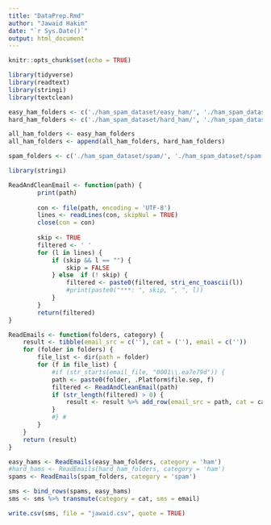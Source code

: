 ```yaml
---
title: "DataPrep.Rmd"
author: "Jawaid Hakim"
date: "`r Sys.Date()`"
output: html_document
---
```


```r
knitr::opts_chunk$set(echo = TRUE)
```

```r
library(tidyverse)
library(readtext)
library(stringi)
library(textclean)
```

```r
easy_ham_folders <- c('./ham_spam_dataset/easy_ham/', './ham_spam_dataset/easy_ham 2/', './ham_spam_dataset/easy_ham_2/')
hard_ham_folders <- c('./ham_spam_dataset/hard_ham/', './ham_spam_dataset/hard_ham 2/')

all_ham_folders <- easy_ham_folders
all_ham_folders <- append(all_ham_folders, hard_ham_folders)

spam_folders <- c('./ham_spam_dataset/spam/', './ham_spam_dataset/spam 2/', './ham_spam_dataset/spam_2/', './ham_spam_dataset/spam_2 2')

```

```r
library(stringi)

ReadAndCleanEmail <- function(path) {
        print(path)
        
        con <- file(path, encoding = 'UTF-8')
        lines <- readLines(con, skipNul = TRUE)
        close(con = con)
        
        skip <- TRUE
        filtered <- ' '
        for (l in lines) {
            if (skip && l == "") {
                skip = FALSE
            } else  if (! skip) {
                filtered <- paste0(filtered, stri_enc_toascii(l))
                #print(paste0("***: ", skip, ", ", l))
            }
        }
        return(filtered)
}

ReadEmails <- function(folders, category) {
    result <- tibble(email_src = c(''), cat = (''), email = c(''))
    for (folder in folders) {
        file_list <- dir(path = folder)
        for (f in file_list) {
            #if (str_starts(email_file, "0001\\.ea7e79d")) {
            path <- paste0(folder, .Platform$file.sep, f)
            filtered <- ReadAndCleanEmail(path)
            if (str_length(filtered) > 0) {
                result <- result %>% add_row(email_src = path, cat = category, email = filtered)
            }
            #} #
        }
    }
    return (result)
}
```


```r
easy_hams <- ReadEmails(easy_ham_folders, category = 'ham')
#hard_hams <- ReadEmails(hard_ham_folders, category = 'ham')
spams <- ReadEmails(spam_folders, category = 'spam')
```

```r
sms <- bind_rows(spams, easy_hams)
sms <- sms %>% transmute(category = cat, sms = email)
```

```r
write.csv(sms, file = "jawaid.csv", quote = TRUE)
```

